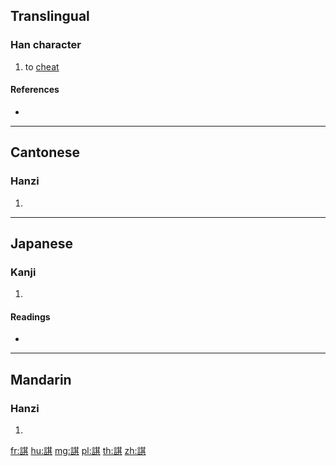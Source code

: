 {{character info/new}}
==Translingual==

===Han character===
{{Han char|rn=149|rad=言|as=08|sn=15|four=04681|canj=YRTMC}}

# to [[cheat]]

====References====
* {{Han ref|kx=1167.040|dkj=35624|dj=1632.140|hdz=63983.040|uh=8AC6|ud=35526|bh=E7D5|bd=59349}}

----

==Cantonese==

===Hanzi===
{{yue-hanzi|jyut=|y=hei1}}

# {{defn|lang=yue|sort=言08}}

----

==Japanese==

===Kanji===
{{ja-kanji|grade=|rs=言08}}

# {{defn|lang=ja|sort=言08}}

====Readings====
* {{ja-readings|on=[[き]] (ki), [[ぎ]] (gi)|kun=[[あざむく]] (azamuku)|nanori=}}

----

==Mandarin==

===Hanzi===
{{cmn-hanzi|pin=[[qī]] ([[qi1]])|wg=ch'i<sup>1</sup>}}

# {{defn|lang=cmn|sort=言08}}

[[fr:諆]]
[[hu:諆]]
[[mg:諆]]
[[pl:諆]]
[[th:諆]]
[[zh:諆]]
